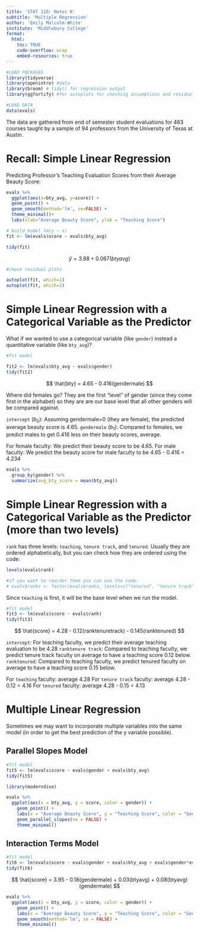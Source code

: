 ```yaml
---
title: 'STAT 118: Notes N'
subtitle: 'Multiple Regression'
author: 'Emily Malcolm-White'
institute: 'Middlebury College'
format:
  html: 
    toc: TRUE
    code-overflow: wrap
    embed-resources: true
---
```


```r
#LOAD PACKAGES
library(tidyverse)
library(openintro) #data
library(broom) # tidy() for regression output
library(ggfortify) #for autoplots for checking assumptions and residuals

#LOAD DATA
data(evals)
```

The data are gathered from end of semester student evaluations for 463 courses taught by a sample of 94 professors from the University of Texas at Austin.

# Recall: Simple Linear Regression

Predicting Professor's Teaching Evaluation Scores from their Average Beauty Score: 

```r
evals %>% 
  ggplot(aes(x=bty_avg, y=score)) +
  geom_point() + 
  geom_smooth(method='lm', se=FALSE) + 
  theme_minimal()+ 
  labs(xlab="Average Beauty Score", ylab = "Teaching Score")
```

```r
# build model lm(y ~ x)
fit <- lm(evals$score ~ evals$bty_avg)

tidy(fit)
```

$$
\hat{y} = 3.88 + 0.067 (btyavg)
$$

```r
#check residual plots 

autoplot(fit, which=1)
autoplot(fit, which=2)
```



# Simple Linear Regression with a Categorical Variable as the Predictor

What if we wanted to use a categorical variable (like `gender`) instead a quantitative variable (like `bty_avg`)? 

```r
#fit model 

fit2 <- lm(evals$bty_avg ~ evals$gender)
tidy(fit2)

```

$$
\hat{bty} = 4.65 - 0.416(gendermale)
$$

Where did females go? They are the first "level" of gender (since they come first in the alphabet) so they are are our base level that all other genders will be compared against. 

`intercept` ($b_0$): Assuming gendermale=0 (they are female), the predicted average beauty score is 4.65. 
`gendermale` ($b_1$): Compared to females, we predict males to get 0.416 less on their beauty scores, average. 


For female faculty: We predict their beauty score to be 4.65. 
For male faculty: We predict the beauty score for male faculty to be 4.65 - 0.416 = 4.234

```r
evals %>% 
  group_by(gender) %>% 
  summarize(avg_bty_score = mean(bty_avg))
```


# Simple Linear Regression with a Categorical Variable as the Predictor (more than two levels)

`rank` has three levels: `teaching`, `tenure track`, and `tenured`. Usually they are ordered alphabetically, but you can check how they are ordered using the code: 

```r
levels(evals$rank)

#if you want to reorder them you can use the code: 
# evals$ranks <- factor(evals$ranks, levels=c("tenured", "tenure track", "teaching") )
```

Since `teaching` is first, it will be the base level when we run the model. 

```r
#fit model
fit3 <- lm(evals$score ~ evals$rank)
tidy(fit3)
```

$$
\hat{score} = 4.28 - 0.12(ranktenuretrack) - 0.145(ranktenured)
$$

`intercept`: For teaching faculty, we predict their average teaching evaluation to be 4.28
`ranktenure track`: Compared to teaching faculty, we predict tenure track faculty on average to have a teaching score 0.12 below. 
`ranktenured`:  Compared to teaching faculty, we predict tenured faculty on average to have a teaching score 0.15 below. 

For `teaching` faculty: average 4.28
For `tenure track` faculty:  average 4.28 - 0.12 = 4.16
For `tenured` faculty: average 4.28 - 0.15 = 4.13

# Multiple Linear Regression

Sometimes we may want to incorporate multiple variables into the same model (in order to get the best prediction of the y variable possible). 

## Parallel Slopes Model

```r
#fit model
fit5 <- lm(evals$score ~ evals$gender + evals$bty_avg)
tidy(fit5)
```


```r
library(moderndive)

evals %>% 
  ggplot(aes(x = bty_avg, y = score, color = gender)) +
    geom_point() +
    labs(x = "Average Beauty Score", y = "Teaching Score", color = "Gender") +
    geom_parallel_slopes(se = FALSE) + 
    theme_minimal()
```

## Interaction Terms Model

```r
#fit model 
fit6 <- lm(evals$score ~ evals$gender + evals$bty_avg + evals$gender*evals$bty_avg)
tidy(fit6)
```

$$
\hat{score} = 3.95 - 0.18(gendermale) + 0.03(btyavg) + 0.08(btyavg)(gendermale)
$$


```r
evals %>% 
  ggplot(aes(x = bty_avg, y = score, color = gender)) +
    geom_point() +
    labs(x = "Average Beauty Score", y = "Teaching Score", color = "Gender") +
    geom_smooth(method='lm', se = FALSE) + 
    theme_minimal()
```


